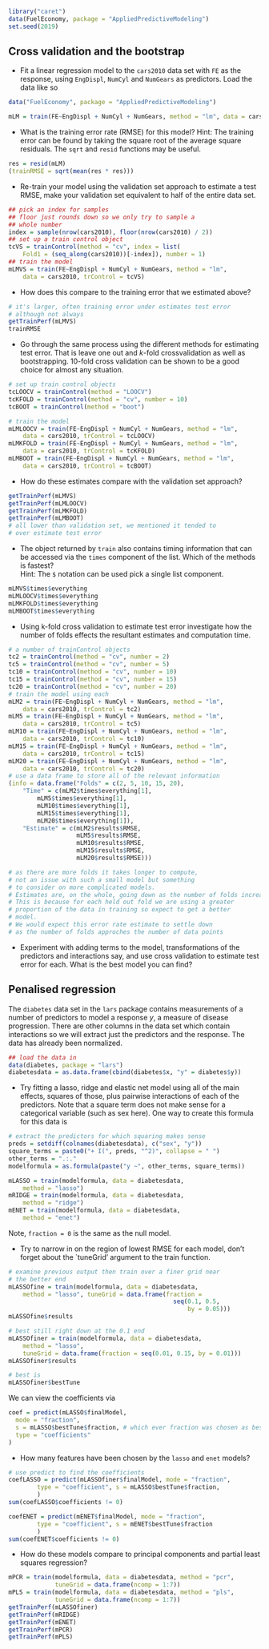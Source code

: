 ```r
library("caret")
data(FuelEconomy, package = "AppliedPredictiveModeling")
set.seed(2019)
```



## Cross validation and the bootstrap

- Fit a linear regression model to the `cars2010` data set with `FE` as the response, using `EngDispl`, `NumCyl` and `NumGears` as predictors. Load the data like so 

```r
data("FuelEconomy", package = "AppliedPredictiveModeling")
```


```r
mLM = train(FE~EngDispl + NumCyl + NumGears, method = "lm", data = cars2010)
```


- What is the training error rate (RMSE) for this model?
Hint: The training error can be found by taking the square root of the average square residuals. The `sqrt` and `resid` functions may be useful.


```r
res = resid(mLM)
(trainRMSE = sqrt(mean(res * res)))
```

- Re-train your model using the validation set approach to estimate a test RMSE, make your validation set equivalent to half of the entire data set.


```r
## pick an index for samples
## floor just rounds down so we only try to sample a
## whole number
index = sample(nrow(cars2010), floor(nrow(cars2010) / 2))
## set up a train control object
tcVS = trainControl(method = "cv", index = list(
    Fold1 = (seq_along(cars2010))[-index]), number = 1)
## train the model
mLMVS = train(FE~EngDispl + NumCyl + NumGears, method = "lm",
    data = cars2010, trControl = tcVS)
```


- How does this compare to the training error that we estimated above?


```r
# it's larger, often training error under estimates test error
# although not always
getTrainPerf(mLMVS)
trainRMSE
```

- Go through the same process using the different methods for estimating test error. That is leave one out and $k$-fold crossvalidation as well as bootstrapping. $10$-fold cross validation can be shown to be a good choice for almost any situation.


```r
# set up train control objects
tcLOOCV = trainControl(method = "LOOCV")
tcKFOLD = trainControl(method = "cv", number = 10)
tcBOOT = trainControl(method = "boot")

# train the model
mLMLOOCV = train(FE~EngDispl + NumCyl + NumGears, method = "lm",
    data = cars2010, trControl = tcLOOCV)
mLMKFOLD = train(FE~EngDispl + NumCyl + NumGears, method = "lm",
    data = cars2010, trControl = tcKFOLD)
mLMBOOT = train(FE~EngDispl + NumCyl + NumGears, method = "lm",
    data = cars2010, trControl = tcBOOT)
```


- How do these estimates compare with the validation set approach?


```r
getTrainPerf(mLMVS)
getTrainPerf(mLMLOOCV)
getTrainPerf(mLMKFOLD)
getTrainPerf(mLMBOOT)
# all lower than validation set, we mentioned it tended to
# over estimate test error
```

- The object returned by `train` also contains timing information that can be accessed via the `times` component of the list. Which of the methods is fastest?  
Hint: The `$` notation can be used pick a single list component.


```r
mLMVS$times$everything
mLMLOOCV$times$everything
mLMKFOLD$times$everything
mLMBOOT$times$everything
```

- Using k-fold cross validation to estimate test error investigate how the number of folds effects the resultant estimates and computation time.


```r
# a number of trainControl objects 
tc2 = trainControl(method = "cv", number = 2)
tc5 = trainControl(method = "cv", number = 5)
tc10 = trainControl(method = "cv", number = 10)
tc15 = trainControl(method = "cv", number = 15)
tc20 = trainControl(method = "cv", number = 20)
# train the model using each
mLM2 = train(FE~EngDispl + NumCyl + NumGears, method = "lm",
    data = cars2010, trControl = tc2)
mLM5 = train(FE~EngDispl + NumCyl + NumGears, method = "lm",
    data = cars2010, trControl = tc5)
mLM10 = train(FE~EngDispl + NumCyl + NumGears, method = "lm",
    data = cars2010, trControl = tc10)
mLM15 = train(FE~EngDispl + NumCyl + NumGears, method = "lm",
    data = cars2010, trControl = tc15)
mLM20 = train(FE~EngDispl + NumCyl + NumGears, method = "lm",
    data = cars2010, trControl = tc20)
# use a data frame to store all of the relevant information
(info = data.frame("Folds" = c(2, 5, 10, 15, 20),
    "Time" = c(mLM2$times$everything[1],
        mLM5$times$everything[1],
        mLM10$times$everything[1],
        mLM15$times$everything[1],
        mLM20$times$everything[1]),
    "Estimate" = c(mLM2$results$RMSE,
                   mLM5$results$RMSE,
                   mLM10$results$RMSE,
                   mLM15$results$RMSE,
                   mLM20$results$RMSE)))
```

```r
# as there are more folds it takes longer to compute,
# not an issue with such a small model but something
# to consider on more complicated models.
# Estimates are, on the whole, going down as the number of folds increases.
# This is because for each held out fold we are using a greater
# proportion of the data in training so expect to get a better
# model.
# We would expect this error rate estimate to settle down 
# as the number of folds approches the number of data points
```


- Experiment with adding terms to the model, transformations of the predictors and interactions say, and use cross validation to estimate test error for each. What is the best model you can find? 

## Penalised regression

The `diabetes` data set in the `lars` package contains measurements of a number of predictors to model a response $y$, a measure of disease progression. There are other columns in the data set which contain interactions so we will extract just the predictors and the response. The data has already been normalized.


```r
## load the data in 
data(diabetes, package = "lars")
diabetesdata = as.data.frame(cbind(diabetes$x, "y" = diabetes$y))
```

- Try fitting a lasso, ridge and elastic net model using all of the main effects, squares of those, plus pairwise interactions of each of the predictors. Note that a square term does not make sense for a categorical variable (such as sex here). One way to create this formula for this data is

```r
# extract the predictors for which squaring makes sense
preds = setdiff(colnames(diabetesdata), c("sex", "y"))
square_terms = paste0("+ I(", preds, "^2)", collapse = " ")
other_terms = ".:."
modelformula = as.formula(paste("y ~", other_terms, square_terms))
```


```r
mLASSO = train(modelformula, data = diabetesdata,
    method = "lasso")
mRIDGE = train(modelformula, data = diabetesdata,
    method = "ridge")
mENET = train(modelformula, data = diabetesdata,
    method = "enet")
```


Note, `fraction = 0` is the same as the null model.

- Try to narrow in on the region of lowest RMSE for each model, don't forget about the `tuneGrid' argument to the train function.


```r
# examine previous output then train over a finer grid near 
# the better end
mLASSOfine = train(modelformula, data = diabetesdata,
    method = "lasso", tuneGrid = data.frame(fraction =
                                              seq(0.1, 0.5,
                                                  by = 0.05)))
mLASSOfine$results
```

```r
# best still right down at the 0.1 end
mLASSOfiner = train(modelformula, data = diabetesdata,
    method = "lasso",
    tuneGrid = data.frame(fraction = seq(0.01, 0.15, by = 0.01)))
mLASSOfiner$results
```
```r
# best is
mLASSOfiner$bestTune
```

<!-- ```{r} -->
<!-- mRIDGEfine = train(modelformula,data = diabetesdata, -->
<!--     method = "ridge", -->
<!--     tuneGrid = data.frame(lambda = seq(0,0.1,by = 0.01))) -->
<!-- mRIDGEfine$results -->
<!-- ``` -->

<!-- ```{r} -->
<!-- mRIDGEfiner = train(modelformula,data = diabetesdata, -->
<!--     method = "ridge", -->
<!--     tuneGrid = data.frame(lambda = seq(0.005,0.03,by = 0.001))) -->
<!-- mRIDGEfiner$results -->
<!-- ``` -->

<!-- ```{r} -->
<!-- # the best one -->
<!-- mRIDGEfiner$bestTune -->
<!-- ``` -->

<!-- ```{r} -->
<!-- mENETfine = train(modelformula, data = diabetesdata, -->
<!--     method = "enet", tuneGrid = expand.grid( -->
<!--                          lambda = c(0.001,0.01,0.1), -->
<!--                          fraction = c(0.4,0.5,0.6) -->
<!--     )) -->
<!-- mENETfine$results -->
<!-- ``` -->

<!-- ```{r} -->
<!-- mENETfiner = train(modelformula, data = diabetesdata, -->
<!--     method = "enet", tuneGrid = expand.grid( -->
<!--                          lambda = seq(0.001,0.1,length.out = 10), -->
<!--                          fraction = 0.5)) -->
<!-- mENETfiner$results -->
<!-- ``` -->

<!-- ```{r} -->
<!-- mENETfiner$bestTune -->
<!-- ``` -->



\noindent We can view the coefficients via


```r
coef = predict(mLASSO$finalModel,
  mode = "fraction",
  s = mLASSO$bestTune$fraction, # which ever fraction was chosen as best
  type = "coefficients"
)
```


- How many features have been chosen by the `lasso` and `enet` models?


```r
# use predict to find the coefficients
coefLASSO = predict(mLASSOfiner$finalModel, mode = "fraction",
        type = "coefficient", s = mLASSO$bestTune$fraction,
        )
sum(coefLASSO$coefficients != 0)
```

```r
coefENET = predict(mENET$finalModel, mode = "fraction",
        type = "coefficient", s = mENET$bestTune$fraction
        )
sum(coefENET$coefficients != 0)
```

- How do these models compare to principal components and partial least squares regression?

```r
mPCR = train(modelformula, data = diabetesdata, method = "pcr",
             tuneGrid = data.frame(ncomp = 1:7))
mPLS = train(modelformula, data = diabetesdata, method = "pls",
             tuneGrid = data.frame(ncomp = 1:7))
getTrainPerf(mLASSOfiner)
getTrainPerf(mRIDGE)
getTrainPerf(mENET)
getTrainPerf(mPCR)
getTrainPerf(mPLS)
```
